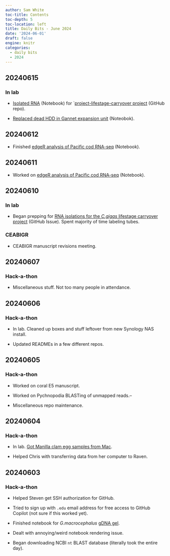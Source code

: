 ```yaml
---
author: Sam White
toc-title: Contents
toc-depth: 5
toc-location: left
title: Daily Bits - June 2024
date: '2024-06-01'
draft: false
engine: knitr
categories: 
  - daily bits
  - 2024
---
```

## 20240615

### In lab

- [Isolated RNA](../2024-06-15-RNA-Isolation---C.gigas-Lifestage-Carryover-Seed-Juvenile-Adult/index.qmd) (Notebook) for `[project-lifestage-carryover project](https://github.com/RobertsLab/project-gigas-carryover/tree/main) (GitHub repo).

- [Replaced dead HDD in Gannet expansion unit](../2024-06-15-Computer-Maintenance---Replace-Bad-HDD-on-Gannet/index.qmd) (Noteobok).




## 20240612

- Finished [edgeR analysis of Pacific cod RNA-seq](../2024-06-12-Differential-Gene-Expression---G.macrocephalus-RNA-seq-9C-vs-16C-Using-edgeR/index.qmd) (Notebook).

## 20240611

- Worked on [edgeR analysis of Pacific cod RNA-seq](../2024-06-12-Differential-Gene-Expression---G.macrocephalus-RNA-seq-9C-vs-16C-Using-edgeR/index.qmd) (Notebook).

## 20240610

### In lab

- Began prepping for [RNA isolations for the _C.gigas_ lifestage carryover project](https://github.com/RobertsLab/resources/issues/1891) (GitHub Issue). Spent majority of time labeling tubes.

### CEABIGR

- CEABIGR manuscript revisions meeting.


## 20240607

### Hack-a-thon

- Miscellaneous stuff. Not too many people in attendance.

## 20240606

### Hack-a-thon

- In lab. Cleaned up boxes and stuff leftover from new Synology NAS install.

- Updated READMEs in a few different repos.

## 20240605

### Hack-a-thon

- Worked on coral E5 manuscript.

- Worked on Pychnopodia BLASTing of unmapped reads.--

- Miscellaneous repo maintenance.


## 20240604

### Hack-a-thon

- In lab. [Got Manilla clam egg samples from Mac](../2024-06-04-Samples-Received---Lajonkairia-lajonkairii-Egg-Samples-from-Mackenzie-Gavery/index.qmd).

- Helped Chris with transferring data from her computer to Raven.


## 20240603

### Hack-a-thon

- Helped Steven get SSH authorization for GitHub.

- Tried to sign up with `.edu` email address for free access to GitHub Copilot (not sure if this worked yet).

- Finished notebook for _G.macrocephalus_ [gDNA gel](../2024-05-31-Agarose-Gel---G.macrocephalus-gDNA-from-20240521/index.qmd).

- Dealt with annoying/weird notebook rendering issue.

- Began downloading NCBI `nt` BLAST database (literally took the entire day).